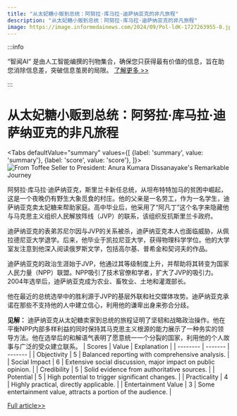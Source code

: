 ```yaml
---
title: "从太妃糖小贩到总统：阿努拉·库马拉·迪萨纳亚克的非凡旅程"
description: "从太妃糖小贩到总统：阿努拉·库马拉·迪萨纳亚克的非凡旅程"
image: https://image.informedainews.com/2024/09/Pol-ldK-1727263955-0.jpg
---
```



:::info

“智闻AI“ 是由人工智能编撰的刊物集合，确保您只获得最有价值的信息，旨在助您消除信息差，突破信息茧房的局限。  [了解更多 >>](/)

:::

# 从太妃糖小贩到总统：阿努拉·库马拉·迪萨纳亚克的非凡旅程


<Tabs
	defaultValue="summary"
	values={[
	{label: 'summary', value: 'summary'},
	{label: 'score', value: 'score'},
]}>
<TabItem value="summary">
<img
  src="https://image.informedainews.com/2024/09/Pol-ldK-1727263955-0.jpg"
  alt="From Toffee Seller to President: Anura Kumara Dissanayake's Remarkable Journey"
/>



阿努拉·库马拉·迪萨纳亚克，斯里兰卡新任总统，从坦布特特加马的贫困中崛起，这是一个夜晚仍有野生大象觅食的村庄。他的父亲是一名劳工，作为一名学生，迪萨纳亚克卖太妃糖来帮助家庭。高中毕业后，他采用了“阿凡丁”这个名字来隐藏他与马克思主义组织人民解放阵线（JVP）的联系，该组织反抗斯里兰卡政府。

迪萨纳亚克的表弟苏尼尔因与JVP的关系被杀，迪萨纳亚克本人也面临威胁，从佩拉德尼亚大学退学。后来，他毕业于凯拉尼亚大学，获得物理科学学位。他的大学室友注意到他深入阅读俄罗斯文学，包括高尔基、普希金和契诃夫的作品。

迪萨纳亚克的政治生涯始于JVP，他通过其等级制度上升，并帮助将其转变为国家人民力量（NPP）联盟。NPP吸引了技术官僚和学者，扩大了JVP的吸引力。2004年选举后，迪萨纳亚克成为农业、畜牧业、土地和灌溉部长。

他在最近的总统选举中的胜利源于JVP的基层外联和社交媒体攻势。迪萨纳亚克承诺在那些不支持他的人中建立信心，利用他的谦卑出身来弥合分歧。

**见解：**
迪萨纳亚克从太妃糖卖家到总统的旅程证明了坚韧和战略政治操作。他在平衡NPP内部多样利益的同时保持其马克思主义根源的能力展示了一种务实的领导方法。他在选举后的和解语气表明了愿意统一一个分裂的国家，利用他的个人故事与广泛的受众建立联系。
</TabItem>
<TabItem value="score">
	| Scores     | Value   | Explanation |
	| -------- | ------- | ------- |
	| Objectivity  | 5    | Balanced reporting with comprehensive analysis.    |
	| Social Impact | 6     | Extensive social discussion, major impact on public opinion.    |
	| Credibility    | 5    | Solid evidence from authoritative sources.    |
	| Potential    | 5    | High potential to trigger significant changes.    |
	| Practicality    | 4    | Highly practical, directly applicable.    |
	| Entertainment Value    | 3    | Some entertainment value, attracts a portion of the audience.    |
</TabItem>
</Tabs>

[Full article>>](https://asia.nikkei.com/Politics/Dissanayake-s-journey-from-toffee-seller-to-Sri-Lankan-president)
